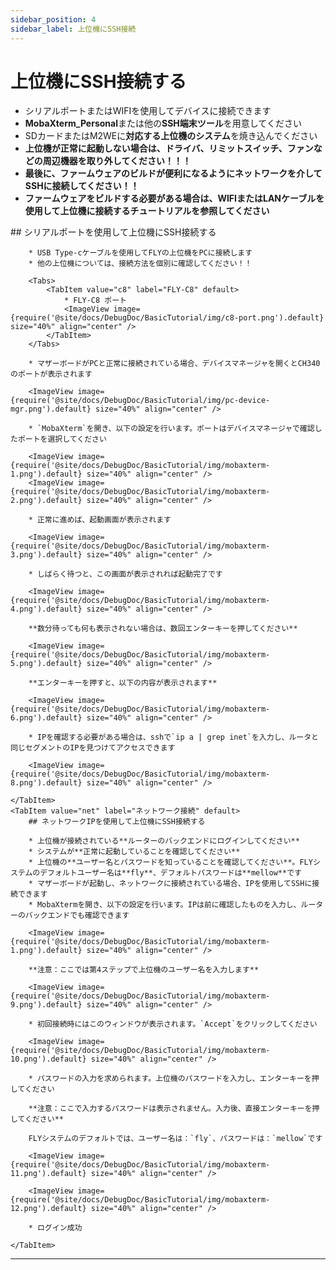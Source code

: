 ```yaml
---
sidebar_position: 4
sidebar_label: 上位機にSSH接続
---
```






# 上位機にSSH接続する


* シリアルポートまたはWIFIを使用してデバイスに接続できます
* **MobaXterm_Personal**または他の**SSH端末ツール**を用意してください
* SDカードまたはM2WEに**対応する上位機のシステム**を焼き込んでください
* **上位機が正常に起動しない場合は、ドライバ、リミットスイッチ、ファンなどの周辺機器を取り外してください！！！**
* **最後に、ファームウェアのビルドが便利になるようにネットワークを介してSSHに接続してください！！**
* **ファームウェアをビルドする必要がある場合は、WIFIまたはLANケーブルを使用して上位機に接続するチュートリアルを参照してください**

<Tabs>
    <TabItem value="serial" label="シリアルポート接続" default>
        ## シリアルポートを使用して上位機にSSH接続する

        * USB Type-cケーブルを使用してFLYの上位機をPCに接続します
        * 他の上位機については、接続方法を個別に確認してください！！

        <Tabs>
            <TabItem value="c8" label="FLY-C8" default>
                * FLY-C8 ポート
                <ImageView image={require('@site/docs/DebugDoc/BasicTutorial/img/c8-port.png').default} size="40%" align="center" />
            </TabItem>
        </Tabs>

        * マザーボードがPCと正常に接続されている場合、デバイスマネージャを開くとCH340のポートが表示されます

        <ImageView image={require('@site/docs/DebugDoc/BasicTutorial/img/pc-device-mgr.png').default} size="40%" align="center" />

        * `MobaXterm`を開き、以下の設定を行います。ポートはデバイスマネージャで確認したポートを選択してください

        <ImageView image={require('@site/docs/DebugDoc/BasicTutorial/img/mobaxterm-1.png').default} size="40%" align="center" />
        <ImageView image={require('@site/docs/DebugDoc/BasicTutorial/img/mobaxterm-2.png').default} size="40%" align="center" />

        * 正常に進めば、起動画面が表示されます

        <ImageView image={require('@site/docs/DebugDoc/BasicTutorial/img/mobaxterm-3.png').default} size="40%" align="center" />

        * しばらく待つと、この画面が表示されれば起動完了です

        <ImageView image={require('@site/docs/DebugDoc/BasicTutorial/img/mobaxterm-4.png').default} size="40%" align="center" />

        **数分待っても何も表示されない場合は、数回エンターキーを押してください**

        <ImageView image={require('@site/docs/DebugDoc/BasicTutorial/img/mobaxterm-5.png').default} size="40%" align="center" />

        **エンターキーを押すと、以下の内容が表示されます**

        <ImageView image={require('@site/docs/DebugDoc/BasicTutorial/img/mobaxterm-6.png').default} size="40%" align="center" />

        * IPを確認する必要がある場合は、sshで`ip a | grep inet`を入力し、ルータと同じセグメントのIPを見つけてアクセスできます

        <ImageView image={require('@site/docs/DebugDoc/BasicTutorial/img/mobaxterm-8.png').default} size="40%" align="center" />

    </TabItem>
    <TabItem value="net" label="ネットワーク接続" default>
        ## ネットワークIPを使用して上位機にSSH接続する

        * 上位機が接続されている**ルーターのバックエンドにログインしてください**
        * システムが**正常に起動していることを確認してください**
        * 上位機の**ユーザー名とパスワードを知っていることを確認してください**。FLYシステムのデフォルトユーザー名は**fly**、デフォルトパスワードは**mellow**です
        * マザーボードが起動し、ネットワークに接続されている場合、IPを使用してSSHに接続できます
        * MobaXtermを開き、以下の設定を行います。IPは前に確認したものを入力し、ルーターのバックエンドでも確認できます

        <ImageView image={require('@site/docs/DebugDoc/BasicTutorial/img/mobaxterm-1.png').default} size="40%" align="center" />

        **注意：ここでは第4ステップで上位機のユーザー名を入力します**

        <ImageView image={require('@site/docs/DebugDoc/BasicTutorial/img/mobaxterm-9.png').default} size="40%" align="center" />

        * 初回接続時にはこのウィンドウが表示されます。`Accept`をクリックしてください

        <ImageView image={require('@site/docs/DebugDoc/BasicTutorial/img/mobaxterm-10.png').default} size="40%" align="center" />

        * パスワードの入力を求められます。上位機のパスワードを入力し、エンターキーを押してください

        **注意：ここで入力するパスワードは表示されません。入力後、直接エンターキーを押してください**

        FLYシステムのデフォルトでは、ユーザー名は：`fly`、パスワードは：`mellow`です

        <ImageView image={require('@site/docs/DebugDoc/BasicTutorial/img/mobaxterm-11.png').default} size="40%" align="center" />

        <ImageView image={require('@site/docs/DebugDoc/BasicTutorial/img/mobaxterm-12.png').default} size="40%" align="center" />

        * ログイン成功

    </TabItem>
</Tabs>

----